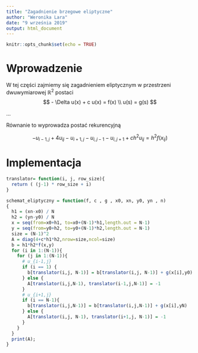 ```yaml
---
title: "Zagadnienie brzegowe eliptyczne"
author: "Weronika Lara"
date: "9 września 2019"
output: html_document
---
```


```r
knitr::opts_chunk$set(echo = TRUE)
```

# Wprowadzenie 

W tej części zajmiemy się zagadnieniem eliptycznym w przestrzeni dwuwymiarowej $\mathbb{R}^2$ postaci
$$
- \Delta u(x) + c u(x) = f(x) \\
u(s) = g(s)
$$

...

Równanie to wyprowadza postać rekurencyjną

$$
-u_{i-1,j} + 4 u_{ij} - u_{i+1,j} - u_{i,j-1} - u_{i,j+1} + ch^2 u_{ij} = h^2 f(x_{ij})
$$

# Implementacja

```r

translator= function(i, j, row_size){
  return ( (j-1) * row_size + i)
}

schemat_eliptyczny = function(f, c , g , x0, xn, y0, yn , n)
{
  h1 = (xn-x0) / N
  h2 = (yn-y0) / N
  x = seq(from=x0+h1, to=x0+(N-1)*h1,length.out = N-1)
  y = seq(from=y0+h2, to=y0+(N-1)*h2,length.out = N-1)
  size = (N-1)^2
  A = diag(4+c*h1*h2,nrow=size,ncol=size)
  b = h1*h2*f(x,y)
  for (i in 1:(N-1)){
    for (j in 1:(N-1)){
      # u_{i-1,j}
      if (i == 1) {
        b[translator(i,j, N-1)] = b[translator(i,j, N-1)] + g(x[i],y0)
      } else {
        A[translator(i,j,N-1), translator(i-1,j,N-1)] = -1
      }
      # u_{i+1,j}
      if (i == N-1){
        b[translator(i,j,N-1)] = b[translator(i,j,N-1)] + g(x[i],yN)
      } else {
        A[translator(i,j, N-1), translator(i+1,j, N-1)] = -1
      }
    }
  }
  print(A);
}
```
